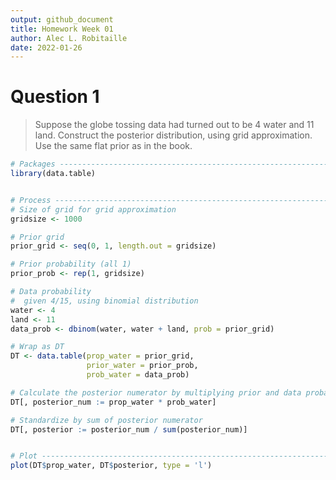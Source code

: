 ```yaml
---
output: github_document
title: Homework Week 01
author: Alec L. Robitaille
date: 2022-01-26
---
```






# Question 1

> Suppose the globe tossing data had turned out to be 4 water and 11 land.
Construct the posterior distribution, using grid approximation. Use the same
flat prior as in the book.


```r
# Packages --------------------------------------------------------------------
library(data.table)


# Process ---------------------------------------------------------------------
# Size of grid for grid approximation
gridsize <- 1000

# Prior grid
prior_grid <- seq(0, 1, length.out = gridsize)

# Prior probability (all 1)
prior_prob <- rep(1, gridsize)

# Data probability
#  given 4/15, using binomial distribution
water <- 4
land <- 11
data_prob <- dbinom(water, water + land, prob = prior_grid)

# Wrap as DT
DT <- data.table(prop_water = prior_grid,
                 prior_water = prior_prob,
                 prob_water = data_prob)

# Calculate the posterior numerator by multiplying prior and data probability
DT[, posterior_num := prop_water * prob_water]

# Standardize by sum of posterior numerator
DT[, posterior := posterior_num / sum(posterior_num)]


# Plot -------------------------------------------------------------------------
plot(DT$prop_water, DT$posterior, type = 'l')

```
